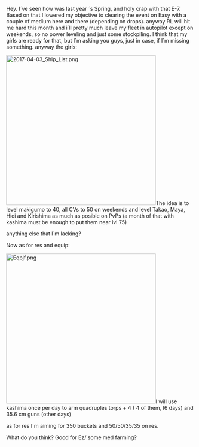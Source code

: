 Hey. I´ve seen how was last year ´s Spring, and holy crap with that E-7. Based on that I lowered my objective to clearing the event on Easy with a couple of medium here and there (depending on drops). anyway RL will hit me hard this month and i´ll pretty much leave my fleet in autopilot except on weekends, so no power leveling and just some stockpiling. I think that my girls are ready for that, but I´m asking you guys, just in case, if I´m missing something. anyway the girls:

[[File:2017-04-03_Ship_List.png|thumb|400px]]The idea is to level makigumo to 40, all CVs to 50 on weekends and level Takao, Maya, Hiei and Kirishima as much as posible on PvPs (a month of that with kashima must be enough to put them near lvl 75)

anything else that I´m lacking?

Now as for res and equip:

[[File:Eqpjf.png|thumb|400px]]I will use kashima once per day to arm quadruples torps + 4 ( 4 of them, I6 days) and 35.6 cm guns (other days)



as for res I´m aiming for 350 buckets and 50/50/35/35 on res.

What do you think? Good for Ez/ some med farming?<ac_metadata title="am I missing something?"> </ac_metadata>